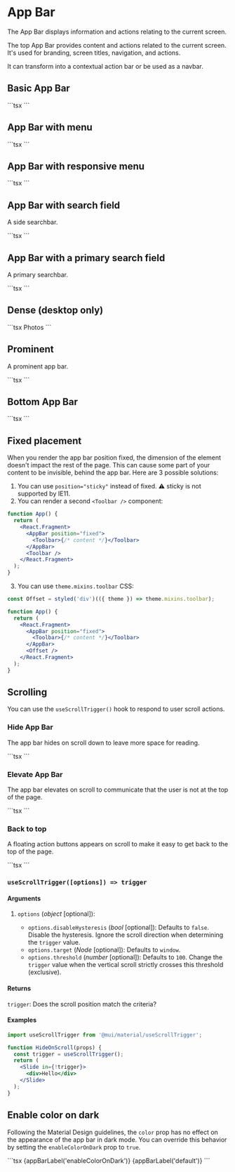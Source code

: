 
# App Bar

<p className="description">
  The App Bar displays information and actions relating to the current screen.
</p>

The top App Bar provides content and actions related to the current screen. It's used for branding, screen titles, navigation, and actions.

It can transform into a contextual action bar or be used as a navbar.

## Basic App Bar

<ButtonAppBar />
```tsx
<ButtonAppBar />
```

## App Bar with menu

<MenuAppBar />
```tsx
<MenuAppBar />
```

## App Bar with responsive menu

<ResponsiveAppBar />
```tsx
<ResponsiveAppBar />
```

## App Bar with search field

A side searchbar.

<SearchAppBar />
```tsx
<SearchAppBar />
```

## App Bar with a primary search field

A primary searchbar.

<PrimarySearchAppBar />
```tsx
<PrimarySearchAppBar />
```

## Dense (desktop only)

<DenseAppBar />
```tsx
<AppBar position="static">
  <Toolbar variant="dense">
    <IconButton edge="start" color="inherit" aria-label="menu" sx={{ mr: 2 }}>
      <MenuIcon />
    </IconButton>
    <Typography variant="h6" color="inherit" component="div">
      Photos
    </Typography>
  </Toolbar>
</AppBar>
```

## Prominent

A prominent app bar.

<ProminentAppBar />
```tsx
<ProminentAppBar />
```

## Bottom App Bar

<DemoFrame>
  <BottomAppBar />
</DemoFrame>
```tsx
<BottomAppBar />
```

## Fixed placement

When you render the app bar position fixed, the dimension of the element doesn't impact the rest of the page. This can cause some part of your content to be invisible, behind the app bar. Here are 3 possible solutions:

1. You can use `position="sticky"` instead of fixed. ⚠️ sticky is not supported by IE11.
2. You can render a second `<Toolbar />` component:

```jsx
function App() {
  return (
    <React.Fragment>
      <AppBar position="fixed">
        <Toolbar>{/* content */}</Toolbar>
      </AppBar>
      <Toolbar />
    </React.Fragment>
  );
}
```

3. You can use `theme.mixins.toolbar` CSS:

```jsx
const Offset = styled('div')(({ theme }) => theme.mixins.toolbar);

function App() {
  return (
    <React.Fragment>
      <AppBar position="fixed">
        <Toolbar>{/* content */}</Toolbar>
      </AppBar>
      <Offset />
    </React.Fragment>
  );
}
```

## Scrolling

You can use the `useScrollTrigger()` hook to respond to user scroll actions.

### Hide App Bar

The app bar hides on scroll down to leave more space for reading.

<DemoFrame>
  <HideAppBar />
</DemoFrame>
```tsx
<HideAppBar />
```

### Elevate App Bar

The app bar elevates on scroll to communicate that the user is not at the top of the page.

<DemoFrame>
  <ElevateAppBar />
</DemoFrame>
```tsx
<ElevateAppBar />
```

### Back to top

A floating action buttons appears on scroll to make it easy to get back to the top of the page.

<DemoFrame>
  <BackToTop />
</DemoFrame>
```tsx
<BackToTop />
```

### `useScrollTrigger([options]) => trigger`

#### Arguments

1. `options` (_object_ [optional]):

   - `options.disableHysteresis` (_bool_ [optional]): Defaults to `false`. Disable the hysteresis. Ignore the scroll direction when determining the `trigger` value.
   - `options.target` (_Node_ [optional]): Defaults to `window`.
   - `options.threshold` (_number_ [optional]): Defaults to `100`. Change the `trigger` value when the vertical scroll strictly crosses this threshold (exclusive).

#### Returns

`trigger`: Does the scroll position match the criteria?

#### Examples

```jsx
import useScrollTrigger from '@mui/material/useScrollTrigger';

function HideOnScroll(props) {
  const trigger = useScrollTrigger();
  return (
    <Slide in={!trigger}>
      <div>Hello</div>
    </Slide>
  );
}
```

## Enable color on dark

Following the Material Design guidelines, the `color` prop has no effect on the appearance of the app bar in dark mode.
You can override this behavior by setting the `enableColorOnDark` prop to `true`.

<EnableColorOnDarkAppBar />
```tsx
<ThemeProvider theme={darkTheme}>
  <AppBar position="static" color="primary" enableColorOnDark>
    {appBarLabel('enableColorOnDark')}
  </AppBar>
  <AppBar position="static" color="primary">
    {appBarLabel('default')}
  </AppBar>
</ThemeProvider>
```
